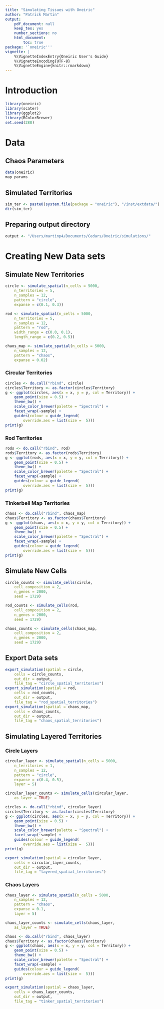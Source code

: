 ```yaml
---
title: "Simulating Tissues with Oneiric"
author: "Patrick Martin"
output:
    pdf_document: null
    keep_tex: yes
    number_sections: no
    html_document:
        toc: true
package: '`oneiric'''
vignette: |
    %\VignetteIndexEntry{Oneiric User's Guide}
    %\VignetteEncoding{UTF-8}
    %\VignetteEngine{knitr::rmarkdown}
---
```


#  Introduction

```r
library(oneiric)
library(scater)
library(ggplot2)
library(RColorBrewer)
set.seed(288)
```

# Data

## Chaos Parameters
```r

data(oneiric)
map_params
```

## Simulated Territories
```r
sim_ter <- paste0(system.file(package = "oneiric"), "/inst/extdata/")
dir(sim_ter)
```

## Preparing output directory

```r

output <- "/Users/martinp4/Documents/Cedars/Oneiric/simulations/"
```

# Creating New Data sets

## Simulate New Territories 

```r
circle <- simulate_spatial(n_cells = 5000,
    n_territories = 5,
    n_samples = 12,
    pattern = "circle",
    expanse = c(0.1, 0.3))

rod <- simulate_spatial(n_cells = 5000,
    n_territories = 5,
    n_samples = 12,
    pattern = "rod",
    width_range = c(0.0, 0.1),
    length_range = c(0.2, 0.5))

chaos_map <- simulate_spatial(n_cells = 5000,
    n_samples = 12,
    pattern = "chaos",
    expanse = 0.02)

```

### Circular Territories
```r
circles <- do.call("rbind", circle)
circles$Territory <- as.factor(circles$Territory)
g <- ggplot(circles, aes(x = x, y = y, col = Territory)) +
    geom_point(size = 0.5) +
    theme_bw() +
    scale_color_brewer(palette = "Spectral") +
    facet_wrap(~sample) +
    guides(colour = guide_legend(
        override.aes = list(size =  5)))
print(g)
```

### Rod Territories
```r
rods <- do.call("rbind", rod)
rods$Territory <- as.factor(rods$Territory)
g <- ggplot(rods, aes(x = x, y = y, col = Territory)) +
    geom_point(size = 0.5) +
    theme_bw() +
    scale_color_brewer(palette = "Spectral") +
    facet_wrap(~sample) +
    guides(colour = guide_legend(
        override.aes = list(size =  5)))
print(g)
```

### Tinkerbell Map Territories
```r
chaos <- do.call("rbind", chaos_map)
chaos$Territory <- as.factor(chaos$Territory)
g <- ggplot(chaos, aes(x = x, y = y, col = Territory)) +
    geom_point(size = 0.5) +
    theme_bw() +
    scale_color_brewer(palette = "Spectral") +
    facet_wrap(~sample) +
    guides(colour = guide_legend(
        override.aes = list(size =  5)))
print(g)
```

## Simulate New Cells

```r
circle_counts <- simulate_cells(circle,
    cell_composition = 2,
    n_genes = 2000,
    seed = 1729)

rod_counts <- simulate_cells(rod,
    cell_composition = 2,
    n_genes = 2000,
    seed = 1729)

chaos_counts <- simulate_cells(chaos_map,
    cell_composition = 2,
    n_genes = 2000,
    seed = 1729)
```

## Export Data sets
```r
export_simulation(spatial = circle,
    cells = circle_counts,
    out_dir = output,
    file_tag = "circle_spatial_territories")
export_simulation(spatial = rod,
    cells = rod_counts,
    out_dir = output,
    file_tag = "rod_spatial_territories")
export_simulation(spatial = chaos_map,
    cells = chaos_counts,
    out_dir = output,
    file_tag = "chaos_spatial_territories")
```

## Simulating Layered Territories 
### Circle Layers
```r
circular_layer <- simulate_spatial(n_cells = 5000,
    n_territories = 1,
    n_samples = 12,
    pattern = "circle",
    expanse = c(0.4, 0.5),
    layer = 5)

circular_layer_counts <- simulate_cells(circular_layer,
    as_layer = TRUE)

circles <- do.call("rbind", circular_layer)
circles$Territory <- as.factor(circles$Territory)
g <- ggplot(circles, aes(x = x, y = y, col = Territory)) +
    geom_point(size = 0.5) +
    theme_bw() +
    scale_color_brewer(palette = "Spectral") +
    facet_wrap(~sample) +
    guides(colour = guide_legend(
        override.aes = list(size =  5)))
print(g)

export_simulation(spatial = circular_layer,
    cells = circular_layer_counts,
    out_dir = output,
    file_tag = "layered_spatial_territories")

```
### Chaos Layers
```r
chaos_layer <- simulate_spatial(n_cells = 5000,
    n_samples = 12,
    pattern = "chaos",
    expanse = 0.1,
    layer = 5)

chaos_layer_counts <- simulate_cells(chaos_layer,
    as_layer = TRUE)

chaos <- do.call("rbind", chaos_layer)
chaos$Territory <- as.factor(chaos$Territory)
g <- ggplot(chaos, aes(x = x, y = y, col = Territory)) +
    geom_point(size = 0.5) +
    theme_bw() +
    scale_color_brewer(palette = "Spectral") +
    facet_wrap(~sample) +
    guides(colour = guide_legend(
        override.aes = list(size =  5)))
print(g)

export_simulation(spatial = chaos_layer,
    cells = chaos_layer_counts,
    out_dir = output,
    file_tag = "tinker_spatial_territories")

```